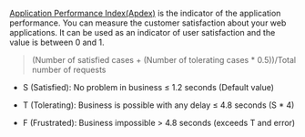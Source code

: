 [Application Performance Index(Apdex)](https://www.apdex.org/) is the indicator of the application performance. You can measure the customer satisfaction about your web applications. It can be used as an indicator of user satisfaction and the value is between 0 and 1.

> (Number of satisfied cases + (Number of tolerating cases \* 0.5))/Total number of requests

-   S (Satisfied): No problem in business ≤ 1.2 seconds (Default value)

-   T (Tolerating): Business is possible with any delay ≤ 4.8 seconds (S \* 4)

-   F (Frustrated): Business impossible > 4.8 seconds (exceeds T and error)
